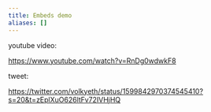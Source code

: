 ```yaml
---
title: Embeds demo
aliases: []
---
```



youtube video:

https://www.youtube.com/watch?v=RnDg0wdwkF8

tweet:

https://twitter.com/volkyeth/status/1599842970374545410?s=20&t=zEplXuO626ltFv72IVHjHQ
